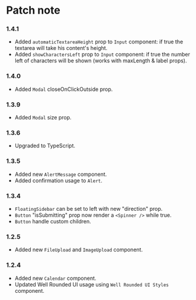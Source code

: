
<Meta
  title="Home/Patch note"
/>

# Patch note

### 1.4.1
- Added `automaticTextareaHeight` prop to `Input` component: if true the textarea will take his content's height.
- Added `showCharactersLeft` prop to `Input` component: if true the number left of characters will be shown (works with maxLength & label props).

### 1.4.0
- Added `Modal` closeOnClickOutside  prop.

### 1.3.9
- Added `Modal` size prop.

### 1.3.6
- Upgraded to TypeScript.

### 1.3.5
- Added new `AlertMessage` component.
- Added confirmation usage to `Alert`.

### 1.3.4
- `FloatingSidebar` can be set to left with new "direction" prop.
- `Button` "isSubmitting" prop now render a `<Spinner />` while true.
- `Button` handle custom children.

### 1.2.5

- Added new `FileUpload` and `ImageUpload` component.

### 1.2.4
- Added new `Calendar` component.
- Updated Well Rounded UI usage using `Well Rounded UI Styles` component.